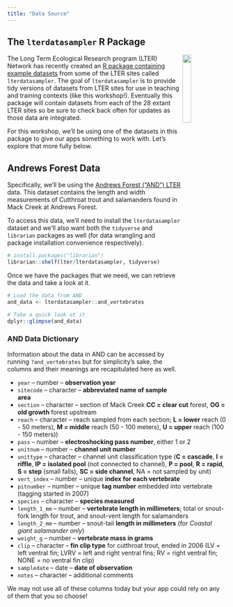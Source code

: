 ```yaml
---
title: "Data Source"
---
```


## The `lterdatasampler` R Package

<img src="images/lterdatasampler-hex.png" align="right" width="20%">

The Long Term Ecological Research program (LTER) Network has recently created an [R package containing example datasets](https://lter.github.io/lterdatasampler/) from some of the LTER sites called `lterdatasampler`. The goal of `lterdatasampler` is to provide tidy versions of datasets from LTER sites for use in teaching and training contexts (like this workshop!). Eventually this package will contain datasets from each of the 28 extant LTER sites so be sure to check back often for updates as those data are integrated.

For this workshop, we'll be using one of the datasets in this package to give our apps something to work with. Let's explore that more fully below.

## Andrews Forest Data

Specifically, we'll be using the [Andrews Forest ("AND") LTER](https://lternet.edu/site/andrews-forest-lter/) data. This dataset contains the length and width measurements of Cutthroat trout and salamanders found in Mack Creek at Andrews Forest.

To access this data, we'll need to install the `lterdatasampler` dataset and we'll also want both the `tidyverse` and `librarian` packages as well (for data wrangling and package installation convenience respectively).

```r
# install.packages("librarian")
librarian::shelf(lter/lterdatasampler, tidyverse)
```

Once we have the packages that we need, we can retrieve the data and take a look at it.

```r
# Load the data from AND
and_data <- lterdatasampler::and_vertebrates

# Take a quick look at it
dplyr::glimpse(and_data)
```

### AND Data Dictionary

Information about the data in AND can be accessed by running `?and_vertebrates` but for simplicity's sake, the columns and their meanings are recapitulated here as well.

- `year` -- number -- **observation year**
- `sitecode` -- character -- **abbreviated name of sample area**
- `section` -- character -- section of Mack Creek **CC = clear cut** forest, **OG = old growth** forest upstream
- `reach` -- character -- reach sampled from each section; **L = lower** reach (0 - 50 meters), **M = middle** reach (50 - 100 meters), **U = upper** reach (100 - 150 meters))
- `pass` -- number -- **electroshocking pass number**, either 1 or 2
- `unitnum` -- number -- **channel unit number**
- `unittype` -- character -- channel unit classification type (**C = cascade**, **I = riffle**, **IP = isolated pool** (not connected to channel), **P = pool**, **R = rapid**, **S = step** (small falls), **SC = side channel**, NA = not sampled by unit)
- `vert_index` -- number -- unique **index for each vertebrate**
- `pitnumber` -- number -- unique **tag number** embedded into vertebrate (tagging started in 2007)
- `species` -- character -- **species measured**
- `length_1_mm` -- number -- **vertebrate length in millimeters**; total or snout-fork length for trout, and snout-vent length for salamanders
- `length_2_mm` -- number -- snout-tail **length in millimeters** (for *Coastal giant salamander only*)
- `weight_g` -- number -- **vertebrate mass in grams**
- `clip` -- character -- **fin clip type** for cutthroat trout, ended in 2006 (LV = left ventral fin; LVRV = left and right ventral fins; RV = right ventral fin; NONE = no ventral fin clip)
- `sampledate` -- date -- **date of observation**
- `notes` -- character -- additional comments

We may not use all of these columns today but your app could rely on any of them that you so choose!
